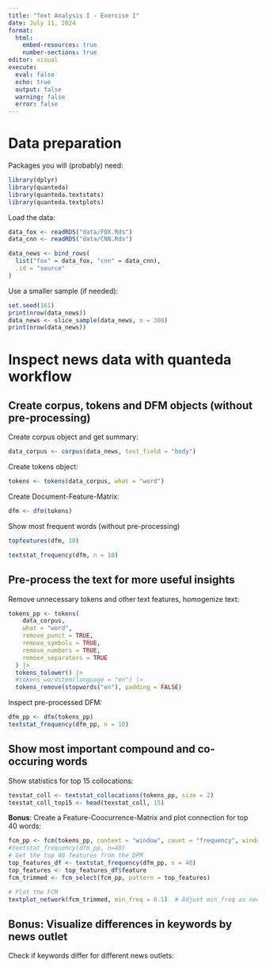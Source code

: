 ```yaml
---
title: "Text Analysis I - Exercise I"
date: July 11, 2024
format: 
  html:
    embed-resources: true
    number-sections: true
editor: visual
execute: 
  eval: false
  echo: true
  output: false
  warning: false
  error: false
---
```


# Data preparation

Packages you will (probably) need:

```r
library(dplyr)
library(quanteda)
library(quanteda.textstats)
library(quanteda.textplots)

```

Load the data:

```r
data_fox <- readRDS("data/FOX.Rds")
data_cnn <- readRDS("data/CNN.Rds")

data_news <- bind_rows(
  list("fox" = data_fox, "cnn" = data_cnn),
  .id = "source"
)
```

Use a smaller sample (if needed):

```r
set.seed(161)
print(nrow(data_news))
data_news <- slice_sample(data_news, n = 300)
print(nrow(data_news))
```

# Inspect news data with quanteda workflow

## Create corpus, tokens and DFM objects (without pre-processing)

Create corpus object and get summary:

```r
data_corpus <- corpus(data_news, text_field = "body")
```

Create tokens object:

```r
tokens <- tokens(data_corpus, what = "word")
```

Create Document-Feature-Matrix:

```r
dfm <- dfm(tokens)
```

Show most frequent words (without pre-processing)

```r
topfeatures(dfm, 10)
```

```r
textstat_frequency(dfm, n = 10)
```

## Pre-process the text for more useful insights

Remove unnecessary tokens and other text features, homogenize text:

```r
tokens_pp <- tokens(
    data_corpus,
    what = "word",
    remove_punct = TRUE,
    remove_symbols = TRUE,
    remove_numbers = TRUE,
    remove_separators = TRUE
  ) |>
  tokens_tolower() |>
  #tokens_wordstem(language = "en") |>
  tokens_remove(stopwords("en"), padding = FALSE)

```

Inspect pre-processed DFM:

```r
dfm_pp <- dfm(tokens_pp)
textstat_frequency(dfm_pp, n = 10)
```

## Show most important compound and co-occuring words

Show statistics for top 15 collocations:

```r
texstat_coll <- textstat_collocations(tokens_pp, size = 2)
texstat_coll_top15 <- head(texstat_coll, 15)
```

**Bonus**: Create a Feature-Coocurrence-Matrix and plot connection for top 40 words:

```r
fcm_pp <- fcm(tokens_pp, context = "window", count = "frequency", window = 3)
#textstat_frequency(dfm_pp, n=40)
# Get the top 40 features from the DFM
top_features_df <- textstat_frequency(dfm_pp, n = 40)
top_features <- top_features_df$feature
fcm_trimmed <- fcm_select(fcm_pp, pattern = top_features)

# Plot the FCM
textplot_network(fcm_trimmed, min_freq = 0.1)  # Adjust min_freq as needed
```

## **Bonus**: Visualize differences in keywords by news outlet

Check if keywords differ for different news outlets:

```r

```
